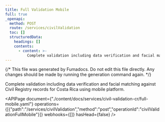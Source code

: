```yaml
---
title: Full Validation Mobile
full: true
_openapi:
  method: POST
  route: /services/civilValidation
  toc: []
  structuredData:
    headings: []
    contents:
      - content: >-
          Complete validation including data verification and facial matching against Civil Registry records for Costa Rica using mobile platform.
---
```


{/* This file was generated by Fumadocs. Do not edit this file directly. Any changes should be made by running the generation command again. */}

Complete validation including data verification and facial matching against Civil Registry records for Costa Rica using mobile platform.

<APIPage document={"./content/docs/services/civil-validation-cr/full-mobile.yaml"} operations={[{"path":"/services/civilValidation","method":"post","operationId":"civilValidationFullMobile"}]} webhooks={[]} hasHead={false} />